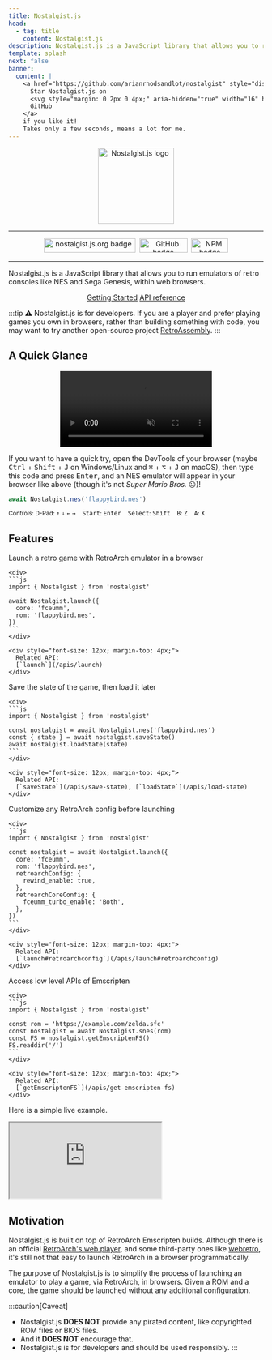 ```yaml
---
title: Nostalgist.js
head:
  - tag: title
    content: Nostalgist.js
description: Nostalgist.js is a JavaScript library that allows you to run emulators of retro consoles within web browsers.
template: splash
next: false
banner:
  content: |
    <a href="https://github.com/arianrhodsandlot/nostalgist" style="display: inline-flex; align-items: center;" target="_blank">
      Star Nostalgist.js on
      <svg style="margin: 0 2px 0 4px;" aria-hidden="true" width="16" height="16" viewBox="0 0 24 24" fill="currentColor"><path d="M12 .3a12 12 0 0 0-3.8 23.38c.6.12.83-.26.83-.57L9 21.07c-3.34.72-4.04-1.61-4.04-1.61-.55-1.39-1.34-1.76-1.34-1.76-1.08-.74.09-.73.09-.73 1.2.09 1.83 1.24 1.83 1.24 1.08 1.83 2.81 1.3 3.5 1 .1-.78.42-1.31.76-1.61-2.67-.3-5.47-1.33-5.47-5.93 0-1.31.47-2.38 1.24-3.22-.14-.3-.54-1.52.1-3.18 0 0 1-.32 3.3 1.23a11.5 11.5 0 0 1 6 0c2.28-1.55 3.29-1.23 3.29-1.23.64 1.66.24 2.88.12 3.18a4.65 4.65 0 0 1 1.23 3.22c0 4.61-2.8 5.63-5.48 5.92.42.36.81 1.1.81 2.22l-.01 3.29c0 .31.2.69.82.57A12 12 0 0 0 12 .3Z"></path></svg>
      GitHub
    </a>
    if you like it!
    Takes only a few seconds, means a lot for me.
---
```


<p align="center">
  <Image alt="Nostalgist.js logo" src={logo} width="150" height="150" />
</p>

---

<p align="center">
  <a href="https://nostalgist.js.org/" title="nostalgist.js.org" target="_blank" style="display: inline-block; margin: 0 2px;">
    <img width="181" height="28" src="https://img.shields.io/badge/nostalgist.js.org-F7DF1E?style=for-the-badge&logo=JavaScript&logoColor=black" alt="nostalgist.js.org badge" />
  </a>
  <a href="https://github.com/arianrhodsandlot/nostalgist" title="Nostalgist.js on GitHub" target="_blank" style="display: inline-block; margin: 0 2px;">
    <img width="95" height="28" src="https://img.shields.io/badge/GitHub-181717.svg?style=for-the-badge&logo=GitHub&logoColor=white" alt="GitHub badge" />
  </a>
  <a href="https://www.npmjs.com/package/nostalgist" title="Nostalgist.js on NPM" target="_blank" style="display: inline-block; margin: 0 2px;">
    <img width="73" height="28" src="https://img.shields.io/badge/npm-CB3837.svg?style=for-the-badge&logo=npm&logoColor=white" alt="NPM badge" />
  </a>
</p>

---

Nostalgist.js is a JavaScript library that allows you to run emulators of retro consoles like NES and Sega Genesis, within web browsers.

<p align="center">
  <a class="home-button primary" title="Getting Started" href="/guides/getting-started">Getting Started</a>
  <a class="home-button" title="API reference" href="/apis">API reference</a>
</p>

:::tip
⚠️ Nostalgist.js is for developers. If you are a player and prefer playing games you own in browsers, rather than building something with code, you may want to try another open-source project [RetroAssembly](https://github.com/arianrhodsandlot/retro-assembly).
:::

## A Quick Glance

<p align="center">
  <video autoplay loop muted playsinline>
    <source src={consoleDemo} type="video/mp4" />
  </video>
</p>

If you want to have a quick try, open the DevTools of your browser (maybe <kbd>Ctrl</kbd> + <kbd>Shift</kbd> + <kbd>J</kbd> on Windows/Linux and <kbd>⌘</kbd> + <kbd>⌥</kbd> + <kbd>J</kbd> on macOS), then type this code and press <kbd>Enter</kbd>, and an NES emulator will appear in your browser like above (though it's not *Super Mario Bros.* 😐)!

```js
await Nostalgist.nes('flappybird.nes')
```

<small>
  Controls:
  <span style="margin-right: 10px">D-Pad: <kbd>↑</kbd> <kbd>↓</kbd> <kbd>←</kbd> <kbd>→</kbd></span>
  <span style="margin-right: 10px"><kbd>Start</kbd>: <kbd>Enter</kbd></span>
  <span style="margin-right: 10px"><kbd>Select</kbd>: <kbd>Shift</kbd></span>
  <span style="margin-right: 10px"><kbd>B</kbd>: <kbd>Z</kbd></span>
  <span style="margin-right: 10px"><kbd>A</kbd>: <kbd>X</kbd></span>
</small>

## Features
<div>
  <Card title="Launch" icon="rocket">
    Launch a retro game with RetroArch emulator in a browser

    <div>
    ```js
    import { Nostalgist } from 'nostalgist'

    await Nostalgist.launch({
      core: 'fceumm',
      rom: 'flappybird.nes',
    })
    ```
    </div>

    <div style="font-size: 12px; margin-top: 4px;">
      Related API:
      [`launch`](/apis/launch)
    </div>
  </Card>
  <Card title="Save & Load" icon="random">
    Save the state of the game, then load it later

    <div>
    ```js
    import { Nostalgist } from 'nostalgist'

    const nostalgist = await Nostalgist.nes('flappybird.nes')
    const { state } = await nostalgist.saveState()
    await nostalgist.loadState(state)
    ```
    </div>

    <div style="font-size: 12px; margin-top: 4px;">
      Related API:
      [`saveState`](/apis/save-state), [`loadState`](/apis/load-state)
    </div>
  </Card>
  <Card title="Customize" icon="setting">
    Customize any RetroArch config before launching

    <div>
    ```js
    import { Nostalgist } from 'nostalgist'

    const nostalgist = await Nostalgist.launch({
      core: 'fceumm',
      rom: 'flappybird.nes',
      retroarchConfig: {
        rewind_enable: true,
      },
      retroarchCoreConfig: {
        fceumm_turbo_enable: 'Both',
      },
    })
    ```
    </div>

    <div style="font-size: 12px; margin-top: 4px;">
      Related API:
      [`launch#retroarchconfig`](/apis/launch#retroarchconfig)
    </div>
  </Card>
  <Card title="Hack" icon="puzzle">
    Access low level APIs of Emscripten

    <div>
    ```js
    import { Nostalgist } from 'nostalgist'

    const rom = 'https://example.com/zelda.sfc'
    const nostalgist = await Nostalgist.snes(rom)
    const FS = nostalgist.getEmscriptenFS()
    FS.readdir('/')
    ```
    </div>

    <div style="font-size: 12px; margin-top: 4px;">
      Related API:
      [`getEmscriptenFS`](/apis/get-emscripten-fs)
    </div>
  </Card>
</div>

Here is a simple live example.
<iframe class="playground-iframe" src="https://stackblitz.com/edit/js-tmcmfa?embed=1&file=index.js&hideExplorer=1&hideNavigation=1" style="aspect-ratio: 3/1;"></iframe>

## Motivation
Nostalgist.js is built on top of RetroArch Emscripten builds. Although there is an official [RetroArch's web player](https://web.libretro.com/), and some third-party ones like [webretro](https://binbashbanana.github.io/webretro/), it's still not that easy to launch RetroArch in a browser programmatically.

The purpose of Nostalgist.js is to simplify the process of launching an emulator to play a game, via RetroArch, in browsers. Given a ROM and a core, the game should be launched without any additional configuration.

<LinkCard
  title="Getting Started"
  href="/guides/getting-started"
/>

:::caution[Caveat]
+ Nostalgist.js **DOES NOT** provide any pirated content, like copyrighted ROM files or BIOS files.
+ And it **DOES NOT** encourage that.
+ Nostalgist.js is for developers and should be used responsibly.
:::
